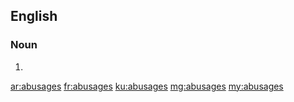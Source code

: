 ==English==

===Noun===
{{head|en}}

# {{plural of|abusage}}

[[ar:abusages]]
[[fr:abusages]]
[[ku:abusages]]
[[mg:abusages]]
[[my:abusages]]